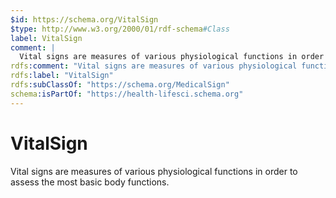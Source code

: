 ```yaml
---
$id: https://schema.org/VitalSign
$type: http://www.w3.org/2000/01/rdf-schema#Class
label: VitalSign
comment: |
  Vital signs are measures of various physiological functions in order to assess the most basic body functions.
rdfs:comment: "Vital signs are measures of various physiological functions in order to assess the most basic body functions."
rdfs:label: "VitalSign"
rdfs:subClassOf: "https://schema.org/MedicalSign"
schema:isPartOf: "https://health-lifesci.schema.org"
---
```


# VitalSign

Vital signs are measures of various physiological functions in order to assess the most basic body functions.

